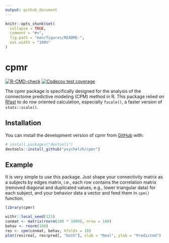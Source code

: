 ```yaml
---
output: github_document
---
```


<!-- README.md is generated from README.Rmd. Please edit that file -->

```r
knitr::opts_chunk$set(
  collapse = TRUE,
  comment = "#>",
  fig.path = "man/figures/README-",
  out.width = "100%"
)
```

# cpmr

<!-- badges: start -->
[![R-CMD-check](https://github.com/psychelzh/cpmr/actions/workflows/R-CMD-check.yaml/badge.svg)](https://github.com/psychelzh/cpmr/actions/workflows/R-CMD-check.yaml)
[![Codecov test coverage](https://codecov.io/gh/psychelzh/cpmr/branch/main/graph/badge.svg)](https://app.codecov.io/gh/psychelzh/cpmr?branch=main)
<!-- badges: end -->

The cpmr package is specifically designed for the analysis of the connectome predictive modeling (CPM) method in R. This package relied on [Rfast](https://cran.r-project.org/web/packages/Rfast/index.html) to do row oriented calculation, especially `fscale()`, a faster version of `stats::scale()`.

## Installation

You can install the development version of cpmr from [GitHub](https://github.com/) with:

``` r
# install.packages("devtools")
devtools::install_github("psychelzh/cpmr")
```

## Example

It is very simple to use this package. Just shape your connectivity matrix as a subjects by edges matrix, i.e., each row contains the correlation matrix (removed diagonal and duplicated values, e.g., lower triangular data) for each subject, and your behavior data a vector and feed them in `cpm()` function.

```r
library(cpmr)

withr::local_seed(123)
conmat <- matrix(rnorm(100 * 1000), nrow = 100)
behav <- rnorm(100)
res <- cpm(conmat, behav, kfolds = 10)
plot(res$real, res$pred[, "both"], xlab = "Real", ylab = "Predicted")
```
